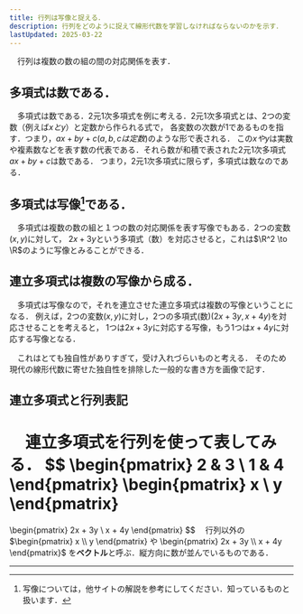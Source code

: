 ```yaml
---
title: 行列は写像と捉える．
description: 行列をどのように捉えて線形代数を学習しなければならないのかを示す．
lastUpdated: 2025-03-22
---
```




　行列は複数の数の組の間の対応関係を表す．

## 多項式は数である．
　多項式は数である．2元1次多項式を例に考える．2元1次多項式とは、2つの変数（例えば$xとy$）と定数から作られる式で，
各変数の次数が1であるものを指す．つまり，$ax+by+c (a,b,cは定数)$のような形で表される．
この$xやy$は実数や複素数などを表す数の代表である．それら数が和積で表された2元1次多項式$ax+by+c$は数である．
つまり，2元1次多項式に限らず，多項式は数なのである．

## 多項式は写像[^1]である．
　多項式は複数の数の組と１つの数の対応関係を表す写像でもある．2つの変数$(x,y)$に対して，
$2x+3y$という多項式（数）を対応させると，これは$\R^2 \to \R$のように写像とみることができる．
<ImageWithCaption 
    src={image_01}
    alt="多項式は写像である"
    figcaption="多項式は写像である"
    width="440"
    height="288"
/>

## 連立多項式は複数の写像から成る．
　多項式は写像なので，それを連立させた連立多項式は複数の写像ということになる．
例えば，2つの変数$(x,y)$に対し，2つの多項式(数)$(2x+3y, x+4y)$を対応させることを考えると，
1つは$2x+3y$に対応する写像，もう1つは$x+4y$に対応する写像となる．
<ImageWithCaption 
    src={image_02}
    alt="連立多項式は複数の写像である"
    figcaption="連立多項式は複数の写像である"
    width="440"
    height="288"
/>

　これはとても独自性がありすぎて，受け入れづらいものと考える．
そのため現代の線形代数に寄せた独自性を排除した一般的な書き方を画像で記す．

<ImageWithCaption
    src={image_03}
    alt="独自性を排除した連立多項式は複数の写像である図"
    figcaption="独自性を排除した連立多項式は複数の写像である図"
    width="440"
    height="288"
/>

## 連立多項式と行列表記
　連立多項式を行列を使って表してみる．
$$
\begin{pmatrix}
  2 & 3 \\
  1 & 4
\end{pmatrix}
\begin{pmatrix}
  x \\
  y
\end{pmatrix}
=
\begin{pmatrix}
  2x + 3y \\
  x + 4y
\end{pmatrix}
$$
　行列以外の$\begin{pmatrix} x \\ y \end{pmatrix} や \begin{pmatrix} 2x + 3y \\ x + 4y \end{pmatrix}$
を**ベクトル**と呼ぶ．縦方向に数が並んでいるものである．

---

[^1]:写像については，他サイトの解説を参考にしてください．知っているものと扱います．